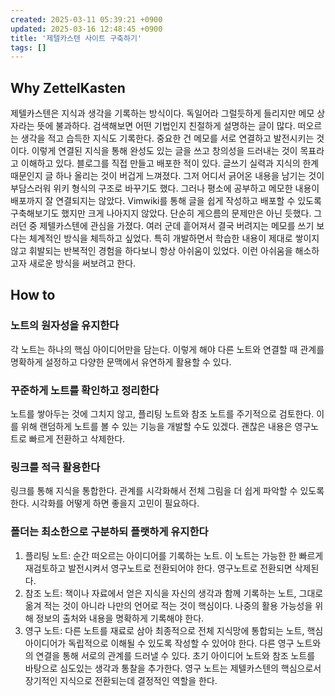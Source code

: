 ```yaml
---
created: 2025-03-11 05:39:21 +0900
updated: 2025-03-16 12:48:45 +0900
title: '제텔카스텐 사이트 구축하기'
tags: []
---
```


## Why ZettelKasten

제텔카스텐은 지식과 생각을 기록하는 방식이다. 독일어라 그럴듯하게 들리지만 메모 상자라는 뜻에 불과하다. 검색해보면 어떤 기법인지 친절하게 설명하는 글이 많다. 떠오르는 생각을 적고 습득한 지식도 기록한다. 중요한 건 메모를 서로 연결하고 발전시키는 것이다. 이렇게 연결된 지식을 통해 완성도 있는 글을 쓰고 창의성을 드러내는 것이 목표라고 이해하고 있다.
블로그를 직접 만들고 배포한 적이 있다. 글쓰기 실력과 지식의 한계 때문인지 글 하나 올리는 것이 버겁게 느껴졌다. 그저 어디서 긁어온 내용을 남기는 것이 부담스러워 위키 형식의 구조로 바꾸기도 했다. 그러나 평소에 공부하고 메모한 내용이 배포까지 잘 연결되지는 않았다. Vimwiki를 통해 글을 쉽게 작성하고 배포할 수 있도록 구축해보기도 했지만 크게 나아지지 않았다. 단순히 게으름의 문제만은 아닌 듯했다.
그러던 중 제텔카스텐에 관심을 가졌다. 여러 군데 흩어져서 결국 버려지는 메모를 쓰기 보다는 체계적인 방식을 체득하고 싶었다. 특히 개발하면서 학습한 내용이 제대로 쌓이지 않고 휘발되는 반복적인 경험을 하다보니 항상 아쉬움이 있었다. 이런 아쉬움을 해소하고자 새로운 방식을 써보려고 한다.

## How to

### 노트의 원자성을 유지한다

각 노트는 하나의 핵심 아이디어만을 담는다. 이렇게 해야 다른 노트와 연결할 때 관계를 명확하게 설정하고 다양한 문맥에서 유연하게 활용할 수 있다.

### 꾸준하게 노트를 확인하고 정리한다

노트를 쌓아두는 것에 그치지 않고, 플리팅 노트와 참조 노트를 주기적으로 검토한다. 이를 위해 랜덤하게 노트를 볼 수 있는 기능을 개발할 수도 있겠다. 괜찮은 내용은 영구노트로 빠르게 전환하고 삭제한다.

### 링크를 적극 활용한다

링크를 통해 지식을 통합한다. 관계를 시각화해서 전체 그림을 더 쉽게 파악할 수 있도록 한다.
시각화를 어떻게 하면 좋을지 고민이 필요하다.

### 폴더는 최소한으로 구분하되 플랫하게 유지한다

1. 플리팅 노트: 순간 떠오르는 아이디어를 기록하는 노트. 이 노트는 가능한 한 빠르게 재검토하고 발전시켜서 영구노트로 전환되어야 한다. 영구노트로 전환되면 삭제된다.
2. 참조 노트: 책이나 자료에서 얻은 지식을 자신의 생각과 함께 기록하는 노트, 그대로 옮겨 적는 것이 아니라 나만의 언어로 적는 것이 핵심이다. 나중의 활용 가능성을 위해 정보의 출처와 내용을 명확하게 기록해야 한다.
3. 영구 노트: 다른 노트를 재료로 삼아 최종적으로 전체 지식망에 통합되는 노트, 핵심 아이디어가 독립적으로 이해될 수 있도록 작성할 수 있어야 한다. 다른 영구 노트와의 연결을 통해 서로의 관계를 드러낼 수 있다. 초기 아이디어 노트와 참조 노트를 바탕으로 심도있는 생각과 통찰을 추가한다. 영구 노트는 제텔카스텐의 핵심으로서 장기적인 지식으로 전환되는데 결정적인 역할을 한다.

